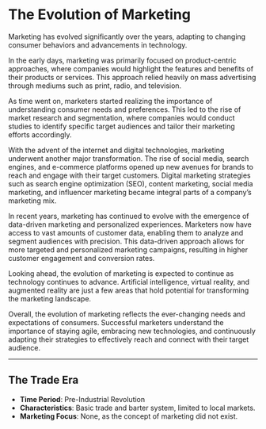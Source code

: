 # The Evolution of Marketing

Marketing has evolved significantly over the years, adapting to changing consumer behaviors and advancements in technology.

In the early days, marketing was primarily focused on product-centric approaches, where companies would highlight the features and benefits of their products or services. This approach relied heavily on mass advertising through mediums such as print, radio, and television.

As time went on, marketers started realizing the importance of understanding consumer needs and preferences. This led to the rise of market research and segmentation, where companies would conduct studies to identify specific target audiences and tailor their marketing efforts accordingly.

With the advent of the internet and digital technologies, marketing underwent another major transformation. The rise of social media, search engines, and e-commerce platforms opened up new avenues for brands to reach and engage with their target customers. Digital marketing strategies such as search engine optimization (SEO), content marketing, social media marketing, and influencer marketing became integral parts of a company's marketing mix.

In recent years, marketing has continued to evolve with the emergence of data-driven marketing and personalized experiences. Marketers now have access to vast amounts of customer data, enabling them to analyze and segment audiences with precision. This data-driven approach allows for more targeted and personalized marketing campaigns, resulting in higher customer engagement and conversion rates.

Looking ahead, the evolution of marketing is expected to continue as technology continues to advance. Artificial intelligence, virtual reality, and augmented reality are just a few areas that hold potential for transforming the marketing landscape.

Overall, the evolution of marketing reflects the ever-changing needs and expectations of consumers. Successful marketers understand the importance of staying agile, embracing new technologies, and continuously adapting their strategies to effectively reach and connect with their target audience.

---

## **The Trade Era**

- **Time Period**: Pre-Industrial Revolution
- **Characteristics**: Basic trade and barter system, limited to local markets.
- **Marketing Focus**: None, as the concept of marketing did not exist.